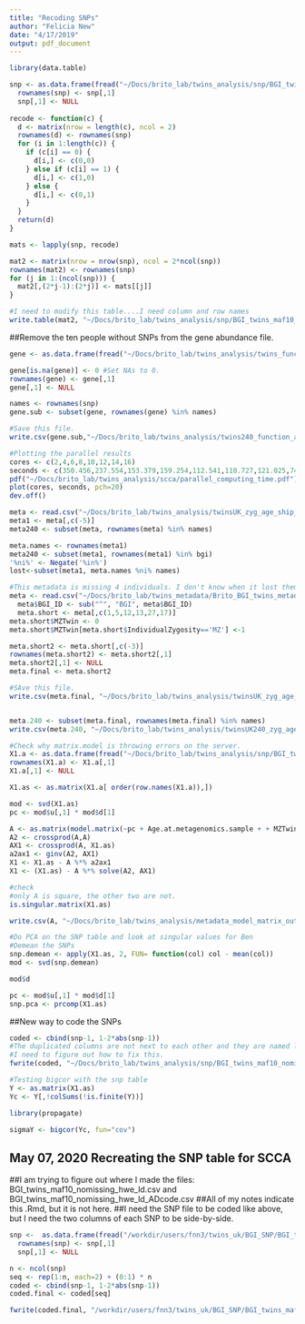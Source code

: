 ```yaml
---
title: "Recoding SNPs"
author: "Felicia New"
date: "4/17/2019"
output: pdf_document
---
```



```r
library(data.table)

snp <- as.data.frame(fread("~/Docs/brito_lab/twins_analysis/snp/BGI_twins_maf10_nomissing_formatAnalysis.csv", header=T, sep=','))
  rownames(snp) <- snp[,1]
  snp[,1] <- NULL
 
recode <- function(c) {
  d <- matrix(nrow = length(c), ncol = 2)
  rownames(d) <- rownames(snp)
  for (i in 1:length(c)) {
    if (c[i] == 0) {
      d[i,] <- c(0,0)
    } else if (c[i] == 1) {
      d[i,] <- c(1,0)
    } else {
      d[i,] <- c(0,1)
    }
  }
  return(d)
}

mats <- lapply(snp, recode)

mat2 <- matrix(nrow = nrow(snp), ncol = 2*ncol(snp))
rownames(mat2) <- rownames(snp)
for (j in 1:(ncol(snp))) {
  mat2[,(2*j-1):(2*j)] <- mats[[j]]
}

#I need to modify this table....I need column and row names
write.table(mat2, "~/Docs/brito_lab/twins_analysis/snp/BGI_twins_maf10_nomissing_dummy.csv", sep=",", row.names = T, quote=F, col.names = F)
```

##Remove the ten people without SNPs from the gene abundance file.
```r
gene <- as.data.frame(fread("~/Docs/brito_lab/twins_analysis/twins_function_abundance_filt25.csv", header=T, sep=',')) 

gene[is.na(gene)] <- 0 #Set NAs to 0.
rownames(gene) <- gene[,1]
gene[,1] <- NULL

names <- rownames(snp)
gene.sub <- subset(gene, rownames(gene) %in% names)

#Save this file.
write.csv(gene.sub,"~/Docs/brito_lab/twins_analysis/twins240_function_abundance_filt25.csv", quote=F,row.names=T)
```


```r
#Plotting the parallel results
cores <- c(2,4,6,8,10,12,14,16)
seconds <- c(350.456,237.554,153.379,159.254,112.541,110.727,121.025,74.666)
pdf("~/Docs/brito_lab/twins_analysis/scca/parallel_computing_time.pdf")
plot(cores, seconds, pch=20)
dev.off()
```


```r
meta <- read.csv("~/Docs/brito_lab/twins_analysis/twinsUK_zyg_age_ship_family.csv", header=T, row.names=1)
meta1 <- meta[,c(-5)]
meta240 <- subset(meta, rownames(meta) %in% names)

meta.names <- rownames(meta1)
meta240 <- subset(meta1, rownames(meta1) %in% bgi)
'%ni%' <- Negate('%in%')
lost<-subset(meta1, meta.names %ni% names)

#This metadata is missing 4 individuals. I don't know when it lost them, so I need to remake this file.
meta <- read.csv("~/Docs/brito_lab/twins_metadata/Brito_BGI_twins_metadata.csv")
  meta$BGI_ID <- sub("^", "BGI", meta$BGI_ID)
  meta.short <- meta[,c(1,5,12,13,27,17)]
meta.short$MZTwin <- 0
meta.short$MZTwin[meta.short$IndividualZygosity=='MZ'] <-1

meta.short2 <- meta.short[,c(-3)]
rownames(meta.short2) <- meta.short2[,1]
meta.short2[,1] <- NULL
meta.final <- meta.short2

#SAve this file. 
write.csv(meta.final, "~/Docs/brito_lab/twins_analysis/twinsUK_zyg_age_ship_bmi_family.csv", quote=F)


meta.240 <- subset(meta.final, rownames(meta.final) %in% names)
write.csv(meta.240, "~/Docs/brito_lab/twins_analysis/twinsUK240_zyg_age_ship_bmi_family.csv", quote=F)

```


```r
#Check why matrix.model is throwing errors on the server.
X1.a <- as.data.frame(fread("~/Docs/brito_lab/twins_analysis/snp/BGI_twins_maf10_nomissing_dummy.csv", header=F, sep=','))
rownames(X1.a) <- X1.a[,1]
X1.a[,1] <- NULL

X1.as <- as.matrix(X1.a[ order(row.names(X1.a)),])

mod <- svd(X1.as)
pc <- mod$u[,1] * mod$d[1]

A <- as.matrix(model.matrix(~pc + Age.at.metagenomics.sample + + MZTwin + SampleShipmentNum + IndividualBMI + IndividualFamilyID, data = meta.240))
A2 <- crossprod(A,A)
AX1 <- crossprod(A, X1.as)
a2ax1 <- ginv(A2, AX1)
X1 <- X1.as - A %*% a2ax1
X1 <- (X1.as) - A %*% solve(A2, AX1)

#check
#only A is square, the other two are not.
is.singular.matrix(X1.as)

write.csv(A, "~/Docs/brito_lab/twins_analysis/metadata_model_matrix_output.csv", quote=F, row.names=F)
```


```r
#Do PCA on the SNP table and look at singular values for Ben
#Demean the SNPs
snp.demean <- apply(X1.as, 2, FUN= function(col) col - mean(col))
mod <- svd(snp.demean)

mod$d

pc <- mod$u[,1] * mod$d[1]
snp.pca <- prcomp(X1.as)
```

##New way to code the SNPs
```r
coded <- cbind(snp-1, 1-2*abs(snp-1))
#The duplicated columns are not next to each other and they are named like rs123 and rs123.1
#I need to figure out how to fix this.
fwrite(coded, "~/Docs/brito_lab/twins_analysis/snp/BGI_twins_maf10_nomissing_dummy_update.csv", sep=',', quote=F, row.names = T, col.names=T, showProgress = T)
```
```r
#Testing bigcor with the snp table
Y <- as.matrix(X1.as)
Yc <- Y[,!colSums(!is.finite(Y))]

library(propagate)

sigmaY <- bigcor(Yc, fun="cov")
```



## May 07, 2020 Recreating the SNP table for SCCA
##I am trying to figure out where I made the files: BGI_twins_maf10_nomissing_hwe_ld.csv and BGI_twins_maf10_nomissing_hwe_ld_ADcode.csv
##All of my notes indicate this .Rmd, but it is not here. 
##I need the SNP file to be coded like above, but I need the two columns of each SNP to be side-by-side.

```r
snp <-  as.data.frame(fread("/workdir/users/fnn3/twins_uk/BGI_SNP/BGI_twins_maf10_nomissing_hwe_ld.csv", header=T, sep=','))
  rownames(snp) <- snp[,1]
  snp[,1] <- NULL

n <- ncol(snp)
seq <- rep(1:n, each=2) + (0:1) * n
coded <- cbind(snp-1, 1-2*abs(snp-1))  
coded.final <- coded[seq]

fwrite(coded.final, "/workdir/users/fnn3/twins_uk/BGI_SNP/BGI_twins_maf10_nomissing_hwe_ld_ADcode.csv", quote=F, sep=',', row.names=T, col.names=T, showProgress = T)
```
